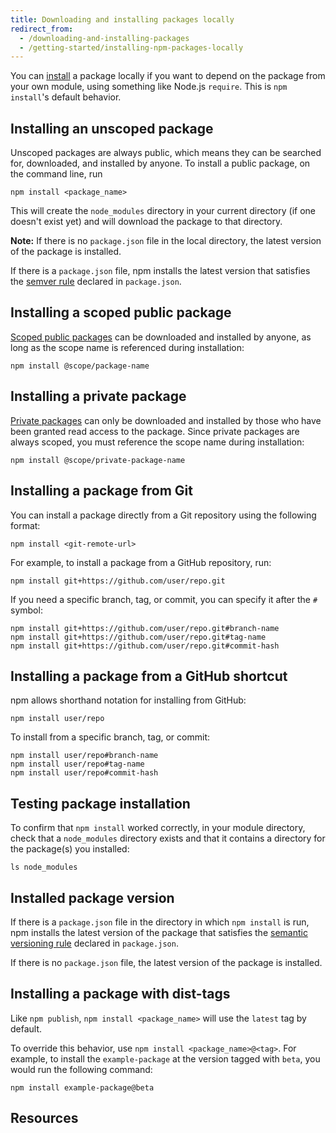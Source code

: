 ```yaml
---
title: Downloading and installing packages locally
redirect_from:
  - /downloading-and-installing-packages
  - /getting-started/installing-npm-packages-locally
---
```


You can [install][cli-install] a package locally if you want to depend on the package from your own module, using something like Node.js `require`. This is `npm install`'s default behavior.

## Installing an unscoped package

Unscoped packages are always public, which means they can be searched for, downloaded, and installed by anyone. To install a public package, on the command line, run

```
npm install <package_name>
```

This will create the `node_modules` directory in your current directory (if one doesn't exist yet) and will download the package to that directory.

<Note>

**Note:** If there is no `package.json` file in the local directory, the latest version of the package is installed.

If there is a `package.json` file, npm installs the latest version that satisfies the [semver rule](about-semantic-versioning) declared in `package.json`.

</Note>

## Installing a scoped public package

[Scoped public packages][scoped-public-pkg] can be downloaded and installed by anyone, as long as the scope name is referenced during installation:

```
npm install @scope/package-name
```

## Installing a private package

[Private packages][private-pkg] can only be downloaded and installed by those who have been granted read access to the package. Since private packages are always scoped, you must reference the scope name during installation:

```
npm install @scope/private-package-name
```

## Installing a package from Git

You can install a package directly from a Git repository using the following format:

```
npm install <git-remote-url>
```

For example, to install a package from a GitHub repository, run:

```
npm install git+https://github.com/user/repo.git
```

If you need a specific branch, tag, or commit, you can specify it after the `#` symbol:

```
npm install git+https://github.com/user/repo.git#branch-name
npm install git+https://github.com/user/repo.git#tag-name
npm install git+https://github.com/user/repo.git#commit-hash
```

## Installing a package from a GitHub shortcut

npm allows shorthand notation for installing from GitHub:

```
npm install user/repo
```

To install from a specific branch, tag, or commit:

```
npm install user/repo#branch-name
npm install user/repo#tag-name
npm install user/repo#commit-hash
```

## Testing package installation

To confirm that `npm install` worked correctly, in your module directory, check that a `node_modules` directory exists and that it contains a directory for the package(s) you installed:

```
ls node_modules
```

## Installed package version

If there is a `package.json` file in the directory in which `npm install` is run, npm installs the latest version of the package that satisfies the [semantic versioning rule][semver] declared in `package.json`.

If there is no `package.json` file, the latest version of the package is installed.

## Installing a package with dist-tags

Like `npm publish`, `npm install <package_name>` will use the `latest` tag by default.

To override this behavior, use `npm install <package_name>@<tag>`. For example, to install the `example-package` at the version tagged with `beta`, you would run the following command:

```
npm install example-package@beta
```

## Resources

<YouTube id="JDSfqFFbNYQ" />

[scoped-public-pkg]: about-scopes
[private-pkg]: about-private-packages
[cli-install]: /cli-documentation/install
[semver]: about-semantic-versioning
